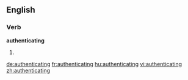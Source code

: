 ==English==

===Verb===
'''authenticating'''

# {{present participle of|[[authenticate]]}}

[[de:authenticating]]
[[fr:authenticating]]
[[hu:authenticating]]
[[vi:authenticating]]
[[zh:authenticating]]